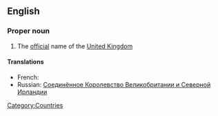 ==English==
{{wikipedia}}

===Proper noun===
{{en-proper noun|current=[[United]] [[Kingdom]] [[of]] [[Great Britain]] and [[Northern]] [[Ireland]]}}

# The [[official]] name of the [[United Kingdom]]

====Translations====
*French: {{t|fr|Royaume-Uni de Grande-Bretagne et d’Irlande du Nord|m}}
*Russian: [[Соединённое Королевство Великобритании и Северной Ирландии]]

[[Category:Countries]]